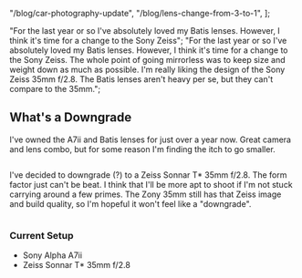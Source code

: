 
  "/blog/car-photography-update",
  "/blog/lens-change-from-3-to-1",
];

  "For the last year or so I've absolutely loved my Batis lenses. However, I think it's time for a change to the Sony Zeiss";
  "For the last year or so I've absolutely loved my Batis lenses. However, I think it's time for a change to the Sony Zeiss. The whole point of going mirrorless was to keep size and weight down as much as possible. I'm really liking the design of the Sony Zeiss 35mm f/2.8. The Batis lenses aren't heavy per se, but they can't compare to the 35mm.";

## What's a Downgrade

I've owned the A7ii and Batis lenses for just over a year now. Great camera and lens combo, but for some reason I'm finding the itch to go smaller.

<Image
  file="shoots/2018/2018-05-08-ice-metallic-green-930/porsche-930-2018_003.jpg"
  sizes="(min-width: 1024px) 800px, 100vw"
  classes="rounded-md shadow-2xl"
/>

I've decided to downgrade (?) to a Zeiss Sonnar T\* 35mm f/2.8. The form factor just can't be beat. I think that I'll be more apt to shoot if I'm not stuck carrying around a few primes. The Zony 35mm still has that Zeiss image and build quality, so I'm hopeful it won't feel like a "downgrade".

<Image
  file="shoots/2018/2018-05-08-ice-metallic-green-930/porsche-930-2018_005.jpg"
  sizes="(min-width: 1024px) 800px, 100vw"
  classes="rounded-md shadow-2xl"
/>

### Current Setup

- Sony Alpha A7ii
- Zeiss Sonnar T\* 35mm f/2.8
